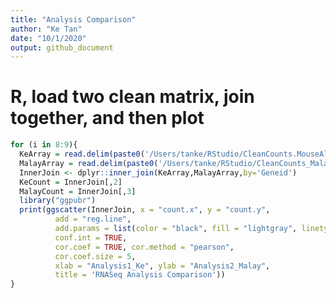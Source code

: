 ```yaml
---
title: "Analysis Comparison"
author: "Ke Tan"
date: "10/1/2020"
output: github_document
---
```


# R, load two clean matrix, join together, and then plot

```r
for (i in 8:9){
  KeArray = read.delim(paste0('/Users/tanke/RStudio/CleanCounts.MouseAlignment_Sample',i,'_S0.txt'),header = TRUE, sep = '', dec = '.')
  MalayArray = read.delim(paste0('/Users/tanke/RStudio/CleanCounts_MalayRSEM_MouseAlignment_Sample',i,'.txt'),header = TRUE, sep = '', dec = '.')
  InnerJoin <- dplyr::inner_join(KeArray,MalayArray,by='Geneid')
  KeCount = InnerJoin[,2]
  MalayCount = InnerJoin[,3]
  library("ggpubr")
  print(ggscatter(InnerJoin, x = "count.x", y = "count.y", 
          add = "reg.line", 
          add.params = list(color = "black", fill = "lightgray", linetype = 3),
          conf.int = TRUE, 
          cor.coef = TRUE, cor.method = "pearson",
          cor.coef.size = 5,
          xlab = "Analysis1_Ke", ylab = "Analysis2_Malay",
          title = 'RNASeq Analysis Comparison'))
}
```
